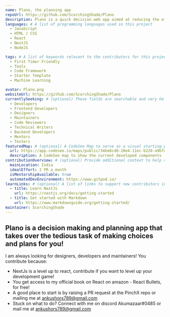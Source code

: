 ```yaml
---
name: Plano, the planning app
repoUrl: https://github.com/ScorchingShade/Plano
description: Plano is a quick decision web app aimed at reducing the effort in planning and deciding your daily chores!
languages: # A list of programming languages used in this project
  - JavaScript
  - HTML / CSS
  - React
  - NextJS
  - NodeJS

tags: # A list of keywords relevant to the contributors for this project
  - First Timer Friendly
  - Tools
  - Code Framework
  - Starter Template
  - Machine Learning

avatar: Plano.png
websiteUrl: https://github.com/ScorchingShade/Plano
currentlySeeking: # (optional) These fields are searchable and very helpful for contributors to match well with your project
  - Developers
  - Frontend Developers
  - Designers
  - Maintainers
  - Code Reviewers
  - Technical Writers
  - Backend Developers
  - Mentors
  - Testers
featuredMap: # (optional) A CodeSee Map to serve as a visual starting point for contributors
  url: https://app.codesee.io/maps/public/34be6cd0-20e4-11ec-b220-a9bfdc3af9e9
  description: A CodeSee map to show the current developed components
contributionOverview: # (optional) Provide additional context to help contributors match well with your project
  mainLocation: India
  idealEffort: 2 PR a month
  isMentorshipAvailable: true
  automatedDevEnvironment: https://www.gitpod.io/
learnLinks: # (optional) A list of links to support new contributors in learning about your project and tech stack and culture / community
  - title: Learn NextJs
    url: https://nextjs.org/docs/getting-started
  - title: Get started with Markdown
    url: https://www.markdownguide.org/getting-started/
maintainer: ScorchingShade
---
```


<!-- Divide your content into sections using our handy shortcodes. Each section is optional -->

<Overview>

## Plano is a decision making and planning app that takes over the tedious task of making choices and plans for you!

</Overview>

<Contributing>

I am always looking for designers, developers and maintainers! You contribute because:

- NextJs is a level up to react, contribute if you want to level up your development game!
- You get access to my official book on React on amazon - React Bullets, for free!
- A good place to start is by raising a PR request at the PinchX repo or mailing me at ankushors789@gmail.com
- Stuck on what to do? Connect with me on discord Akumazaar#0485 or mail me at ankushors789@gmail.com


</Contributing>
